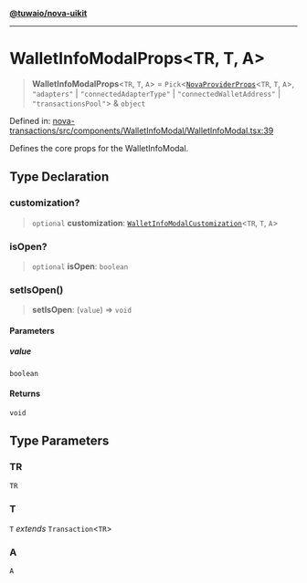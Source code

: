 [**@tuwaio/nova-uikit**](../../../README.md)

***

# WalletInfoModalProps\<TR, T, A\>

> **WalletInfoModalProps**\<`TR`, `T`, `A`\> = `Pick`\<[`NovaProviderProps`](../providers/type-aliases/NovaProviderProps.md)\<`TR`, `T`, `A`\>, `"adapters"` \| `"connectedAdapterType"` \| `"connectedWalletAddress"` \| `"transactionsPool"`\> & `object`

Defined in: [nova-transactions/src/components/WalletInfoModal/WalletInfoModal.tsx:39](https://github.com/TuwaIO/nova-uikit/blob/89862cb64736abf401f7f95582d5ca748938f79a/packages/nova-transactions/src/components/WalletInfoModal/WalletInfoModal.tsx#L39)

Defines the core props for the WalletInfoModal.

## Type Declaration

### customization?

> `optional` **customization**: [`WalletInfoModalCustomization`](WalletInfoModalCustomization.md)\<`TR`, `T`, `A`\>

### isOpen?

> `optional` **isOpen**: `boolean`

### setIsOpen()

> **setIsOpen**: (`value`) => `void`

#### Parameters

##### value

`boolean`

#### Returns

`void`

## Type Parameters

### TR

`TR`

### T

`T` *extends* `Transaction`\<`TR`\>

### A

`A`
